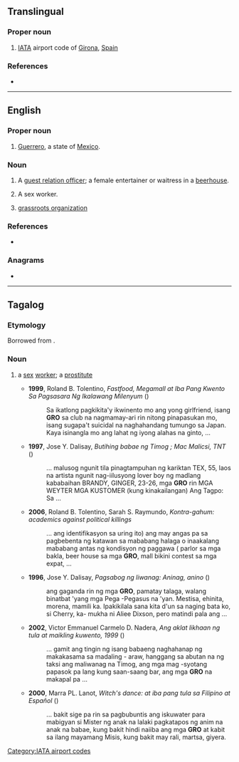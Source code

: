 {{also|gro|Gro|gró}}
==Translingual==

===Proper noun===
{{head|mul|proper noun}}

# [[IATA]] airport code of [[Girona]], [[Spain]]

===References===
* {{pedia|Girona Airport}}

[[Category:IATA airport codes]]

----

==English==

===Proper noun===
{{en-proper noun}}

# [[Guerrero]], a state of [[Mexico]].

===Noun===
{{en-noun}}

# {{lb|en|Philippines}} A [[guest relation officer]]; a female entertainer or waitress in a [[beerhouse]].
# {{lb|en|Philippines|by extension|euphemism}} A sex worker.
# {{lb|en|Singapore}} [[grassroots organization]]

===References===
* {{pedia|People's Association (Singapore)}}

===Anagrams===
* {{anagrams|en|Org.|Rog|org|rog}}

----

==Tagalog==

===Etymology===
Borrowed from {{bor|tl|en|GRO||prostitute, sex worker}}.

===Noun===
{{head|tl|noun}}

# {{lb|tl|derogatory|offensive}} a [[sex]] [[worker]]; a [[prostitute]]
#* '''1999''', Roland B. Tolentino, ''Fastfood, Megamall at Iba Pang Kwento Sa Pagsasara Ng Ikalawang Milenyum'' ({{ISBN| 9789715553001}})
#*: Sa ikatlong pagkikita&#39;y ikwinento mo ang yong girlfriend, isang '''GRO''' sa club na nagmamay-ari rin nitong pinapasukan mo, isang sugapa&#39;t suicidal na naghahandang tumungo sa Japan. Kaya isinangla mo ang lahat ng iyong alahas na ginto,&nbsp;...
#* '''1997''', Jose Y. Dalisay, ''Butihing babae ng Timog ; Mac Malicsi, TNT'' ({{ISBN| 9789715421423}})
#*: ... malusog ngunit tila pinagtampuhan ng kariktan TEX, 55, laos na artista ngunit nag-iilusyong lover boy ng madlang kababaihan BRANDY, GINGER, 23-26, mga '''GRO''' rin MGA WEYTER MGA KUSTOMER (kung kinakailangan) Ang Tagpo: Sa&nbsp;...
#* '''2006''', Roland B. Tolentino, Sarah S. Raymundo, ''Kontra-gahum: academics against political killings''
#*: ... ang identifikasyon sa uring ito) ang may angas pa sa pagbebenta ng katawan sa mababang halaga o inaakalang mababang antas ng kondisyon ng paggawa ( parlor sa mga bakla, beer house sa mga '''GRO''', mall bikini contest sa mga expat,&nbsp;...
#* '''1996''', Jose Y. Dalisay, ''Pagsabog ng liwanag: Aninag, anino'' ({{ISBN| 9789715421119}})
#*: ang gaganda rin ng mga '''GRO''', pamatay talaga, walang binatbat &#39;yang mga Pega -Pegasus na &#39;yan. Mestisa, ehinita, morena, mamili ka. Ipakikilala sana kita d&#39;un sa naging bata ko, si Cherry, ka- mukha ni Aliee Dixson, pero matindi pala ang&nbsp;...
#* '''2002''', Victor Emmanuel Carmelo D. Nadera, ''Ang aklat likhaan ng tula at maikling kuwento, 1999'' ({{ISBN| 9789715423335}})
#*: ... gamit ang tingin ng isang babaeng naghahanap ng makakasama sa madaling - araw, hanggang sa abutan na ng taksi ang maliwanag na Timog, ang mga mag -syotang papasok pa lang kung saan-saang bar, ang mga '''GRO''' na makapal pa&nbsp;...
#* '''2000''', Marra PL. Lanot, ''Witch's dance: at iba pang tula sa Filipino at Español'' ({{ISBN| 9789712709906}})
#*: ... bakit sige pa rin sa pagbubuntis ang iskuwater para mabigyan si Mister ng anak na lalaki pagkatapos ng anim na anak na babae, kung bakit hindi naiiba ang mga '''GRO''' at kabit sa ilang mayamang Misis, kung bakit may rali, martsa, giyera.